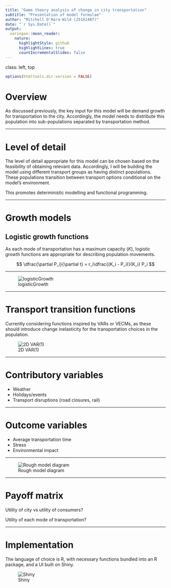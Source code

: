 ```yaml
---
title: "Game theory analysis of change in city transportation"
subtitle: "Presentation of model formulae"
author: "Mitchell O'Hara-Wild (25161407)"
date: "`r Sys.Date()`"
output:
  xaringan::moon_reader:
    nature:
      highlightStyle: github
      highlightLines: true
      countIncrementalSlides: false
---
```

class: left, top

```r
options(htmltools.dir.version = FALSE)
```

# Overview

As discussed previously, the key input for this model will be demand growth for transportation to the city.
Accordingly, the model needs to distribute this population into sub-populations separated by transportation method.

---

# Level of detail

The level of detail appropriate for this model can be chosen based on the feasibility of obtaining relevant data. Accordingly, I will be building the model using different transport groups as having distinct populations. These populations transition between transport options conditional on the model's environment.

This promotes deterministic modelling and functional programming.

---

# Growth models

## Logistic growth functions

As each mode of transportation has a maximum capacity ($K$), logistic growth functions are appropriate for describing population movements.

$$ \dfrac{\partial P_i}{\partial t} = r_i\dfrac{(K_i - P_i)}{K_i} P_i $$

---

![logisticGrowth](http://www.zo.utexas.edu/courses/Thoc/Fig9.3.GIF)

---

# Transport transition functions

Currently considering functions inspired by VARs or VECMs, as these should introduce change inelasticity for the transportation choices in the population.

![2D VAR(1)](img/var_2_1.png)

---

# Contributory variables

- Weather
- Holidays/events
- Transport disruptions (road closures, rail)

---

# Outcome variables

- Average transportation time
- Stress
- Environmental impact

---

![Rough model diagram](img/model_diagram.png)

---

# Payoff matrix

Utility of city vs utility of consumers?

Utility of each mode of transportation?

---

# Implementation

The language of choice is R, with necessary functions bundled into an R package, and a UI built on Shiny.

![Shiny](img/shiny.png)
